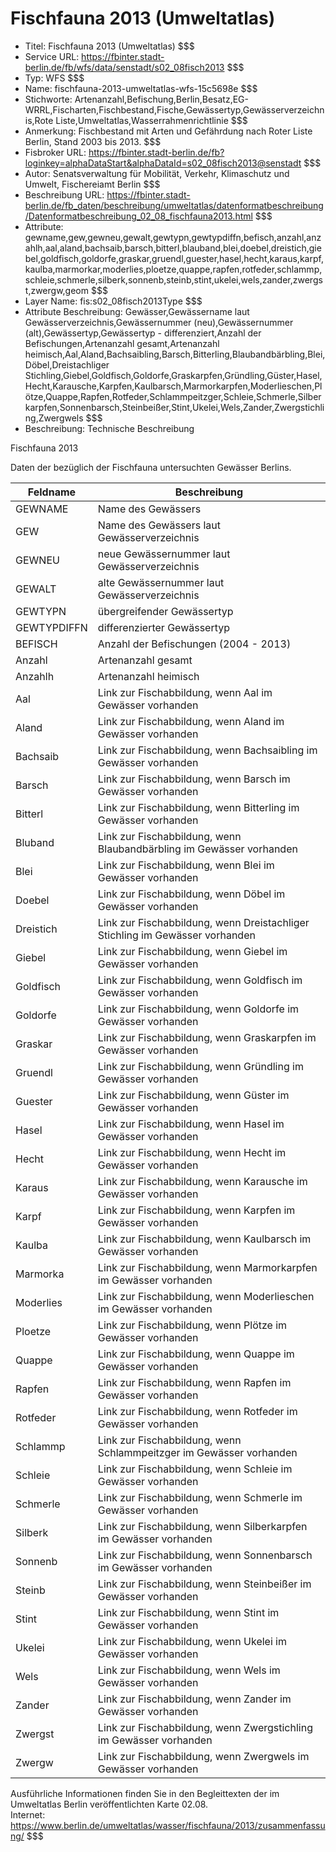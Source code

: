 # Fischfauna 2013 (Umweltatlas)
- Titel: Fischfauna 2013 (Umweltatlas) $$$
- Service URL: https://fbinter.stadt-berlin.de/fb/wfs/data/senstadt/s02_08fisch2013 $$$
- Typ: WFS $$$
- Name: fischfauna-2013-umweltatlas-wfs-15c5698e $$$
- Stichworte: Artenanzahl,Befischung,Berlin,Besatz,EG-WRRL,Fischarten,Fischbestand,Fische,Gewässertyp,Gewässerverzeichnis,Rote Liste,Umweltatlas,Wasserrahmenrichtlinie $$$
- Anmerkung: Fischbestand mit Arten und Gefährdung nach Roter Liste Berlin, Stand 2003 bis 2013. $$$
- Fisbroker URL: https://fbinter.stadt-berlin.de/fb?loginkey=alphaDataStart&alphaDataId=s02_08fisch2013@senstadt $$$
- Autor: Senatsverwaltung für Mobilität, Verkehr, Klimaschutz und Umwelt, Fischereiamt Berlin $$$
- Beschreibung URL: https://fbinter.stadt-berlin.de/fb_daten/beschreibung/umweltatlas/datenformatbeschreibung/Datenformatbeschreibung_02_08_fischfauna2013.html $$$
- Attribute: gewname,gew,gewneu,gewalt,gewtypn,gewtypdiffn,befisch,anzahl,anzahlh,aal,aland,bachsaib,barsch,bitterl,blauband,blei,doebel,dreistich,giebel,goldfisch,goldorfe,graskar,gruendl,guester,hasel,hecht,karaus,karpf,kaulba,marmorkar,moderlies,ploetze,quappe,rapfen,rotfeder,schlammp,schleie,schmerle,silberk,sonnenb,steinb,stint,ukelei,wels,zander,zwergst,zwergw,geom $$$
- Layer Name: fis:s02_08fisch2013Type $$$
- Attribute Beschreibung: Gewässer,Gewässername laut Gewässerverzeichnis,Gewässernummer (neu),Gewässernummer (alt),Gewässertyp,Gewässertyp - differenziert,Anzahl der Befischungen,Artenanzahl gesamt,Artenanzahl heimisch,Aal,Aland,Bachsaibling,Barsch,Bitterling,Blaubandbärbling,Blei,Döbel,Dreistachliger Stichling,Giebel,Goldfisch,Goldorfe,Graskarpfen,Gründling,Güster,Hasel,Hecht,Karausche,Karpfen,Kaulbarsch,Marmorkarpfen,Moderlieschen,Plötze,Quappe,Rapfen,Rotfeder,Schlammpeitzger,Schleie,Schmerle,Silberkarpfen,Sonnenbarsch,Steinbeißer,Stint,Ukelei,Wels,Zander,Zwergstichling,Zwergwels $$$
- Beschreibung: Technische Beschreibung 

Fischfauna 2013

Daten der bezüglich der Fischfauna untersuchten Gewässer Berlins. 

| Feldname    | Beschreibung                                                                 |
| ----------- | ---------------------------------------------------------------------------- |
| GEWNAME     | Name des Gewässers                                                           |
| GEW         | Name des Gewässers laut Gewässerverzeichnis                                  |
| GEWNEU      | neue Gewässernummer laut Gewässerverzeichnis                                 |
| GEWALT      | alte Gewässernummer laut Gewässerverzeichnis                                 |
| GEWTYPN     | übergreifender Gewässertyp                                                   |
| GEWTYPDIFFN | differenzierter Gewässertyp                                                  |
| BEFISCH     | Anzahl der Befischungen (2004 - 2013)                                        |
| Anzahl      | Artenanzahl gesamt                                                           |
| Anzahlh     | Artenanzahl heimisch                                                         |
| Aal         | Link zur Fischabbildung, wenn Aal im Gewässer vorhanden                      |
| Aland       | Link zur Fischabbildung, wenn Aland im Gewässer vorhanden                    |
| Bachsaib    | Link zur Fischabbildung, wenn Bachsaibling im Gewässer vorhanden             |
| Barsch      | Link zur Fischabbildung, wenn Barsch im Gewässer vorhanden                   |
| Bitterl     | Link zur Fischabbildung, wenn Bitterling im Gewässer vorhanden               |
| Bluband     | Link zur Fischabbildung, wenn Blaubandbärbling im Gewässer vorhanden         |
| Blei        | Link zur Fischabbildung, wenn Blei im Gewässer vorhanden                     |
| Doebel      | Link zur Fischabbildung, wenn Döbel im Gewässer vorhanden                    |
| Dreistich   | Link zur Fischabbildung, wenn Dreistachliger Stichling im Gewässer vorhanden |
| Giebel      | Link zur Fischabbildung, wenn Giebel im Gewässer vorhanden                   |
| Goldfisch   | Link zur Fischabbildung, wenn Goldfisch im Gewässer vorhanden                |
| Goldorfe    | Link zur Fischabbildung, wenn Goldorfe im Gewässer vorhanden                 |
| Graskar     | Link zur Fischabbildung, wenn Graskarpfen im Gewässer vorhanden              |
| Gruendl     | Link zur Fischabbildung, wenn Gründling im Gewässer vorhanden                |
| Guester     | Link zur Fischabbildung, wenn Güster im Gewässer vorhanden                   |
| Hasel       | Link zur Fischabbildung, wenn Hasel im Gewässer vorhanden                    |
| Hecht       | Link zur Fischabbildung, wenn Hecht im Gewässer vorhanden                    |
| Karaus      | Link zur Fischabbildung, wenn Karausche im Gewässer vorhanden                |
| Karpf       | Link zur Fischabbildung, wenn Karpfen im Gewässer vorhanden                  |
| Kaulba      | Link zur Fischabbildung, wenn Kaulbarsch im Gewässer vorhanden               |
| Marmorka    | Link zur Fischabbildung, wenn Marmorkarpfen im Gewässer vorhanden            |
| Moderlies   | Link zur Fischabbildung, wenn Moderlieschen im Gewässer vorhanden            |
| Ploetze     | Link zur Fischabbildung, wenn Plötze im Gewässer vorhanden                   |
| Quappe      | Link zur Fischabbildung, wenn Quappe im Gewässer vorhanden                   |
| Rapfen      | Link zur Fischabbildung, wenn Rapfen im Gewässer vorhanden                   |
| Rotfeder    | Link zur Fischabbildung, wenn Rotfeder im Gewässer vorhanden                 |
| Schlammp    | Link zur Fischabbildung, wenn Schlammpeitzger im Gewässer vorhanden          |
| Schleie     | Link zur Fischabbildung, wenn Schleie im Gewässer vorhanden                  |
| Schmerle    | Link zur Fischabbildung, wenn Schmerle im Gewässer vorhanden                 |
| Silberk     | Link zur Fischabbildung, wenn Silberkarpfen im Gewässer vorhanden            |
| Sonnenb     | Link zur Fischabbildung, wenn Sonnenbarsch im Gewässer vorhanden             |
| Steinb      | Link zur Fischabbildung, wenn Steinbeißer im Gewässer vorhanden              |
| Stint       | Link zur Fischabbildung, wenn Stint im Gewässer vorhanden                    |
| Ukelei      | Link zur Fischabbildung, wenn Ukelei im Gewässer vorhanden                   |
| Wels        | Link zur Fischabbildung, wenn Wels im Gewässer vorhanden                     |
| Zander      | Link zur Fischabbildung, wenn Zander im Gewässer vorhanden                   |
| Zwergst     | Link zur Fischabbildung, wenn Zwergstichling im Gewässer vorhanden           |
| Zwergw      | Link zur Fischabbildung, wenn Zwergwels im Gewässer vorhanden                |

Ausführliche Informationen finden Sie in den Begleittexten der im Umweltatlas Berlin veröffentlichten Karte 02.08.  
Internet: https://www.berlin.de/umweltatlas/wasser/fischfauna/2013/zusammenfassung/ $$$
